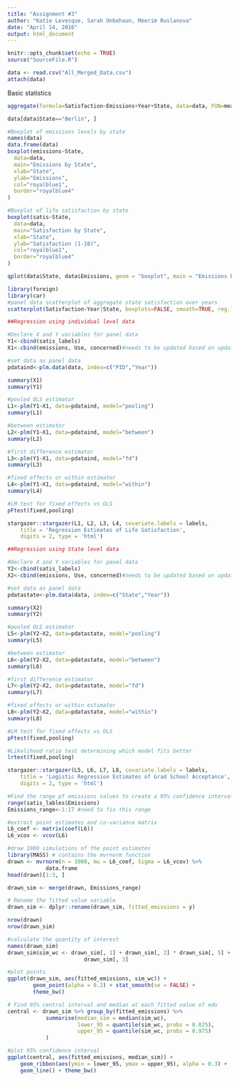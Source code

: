 ```yaml
---
title: "Assignment #3"
author: "Katie Levesque, Sarah Unbehaun, Meerim Ruslanova"
date: "April 14, 2016"
output: html_document
---
```


```r
knitr::opts_chunk$set(echo = TRUE)
source("SourceFile.R")
```


```r
data <- read.csv("All_Merged_Data.csv")
attach(data)
```

Basic statistics

```r
aggregate(formula=Satisfaction~Emissions+Year+State, data=data, FUN=mean)

data[data$State=="Berlin", ]
```

```r

#Boxplot of emissions levels by state
names(data)
data.frame(data)
boxplot(emissions~State,
  data=data,
  main="Emissions by State",
  xlab="State",
  ylab="Emissions",
  col="royalblue1",
  border="royalblue4"
)
```

```r
#Boxplot of life satisfaction by state
boxplot(satis~State,
  data=data,
  main="Satisfaction by State",
  xlab="State",
  ylab="Satisfaction (1-10)",
  col="royalblue1",
  border="royalblue4"
)
```

```r
qplot(data$State, data$Emissions, geom = "boxplot", main = "Emissions by State", xlab = "State", ylab = "Emissions", fill = factor(data$State)) + guides(fill=FALSE)
```

```r
library(foreign)
library(car)
#panel data scatterplot of aggregate state satisfaction over years
scatterplot(Satisfaction~Year|State, boxplots=FALSE, smooth=TRUE, reg.line=FALSE, data=Panel)
```


```r
##Regression using individual level data

#Declare X and Y variables for panel data
Y1<-cbind(satis_labels)
X1<-cbind(emissions, Use, concerned)#needs to be updated based on updatedvariable list

#set data as panel data
pdataind<-plm.data(data, index=c("PID","Year"))

summary(X1)
summary(Y1)

#pooled OLS estimator
L1<-plm(Y1~X1, data=pdataind, model="pooling")
summary(L1)

#between estimator
L2<-plm(Y1~X1, data=pdataind, model="between")
summary(L2)

#first difference estimator
L3<-plm(Y1~X1, data=pdataind, model="fd")
summary(L3)

#fixed effects or within estimator
L4<-plm(Y1~X1, data=pdataind, model="within")
summary(L4)

#LM test for fixed effects vs OLS
pFtest(fixed,pooling)

stargazer::stargazer(L1, L2, L3, L4, covariate.labels = labels,
    title = 'Regression Estimates of Life Satisfaction',
    digits = 2, type = 'html')
```

```r
##Regression using State level data

#Declare X and Y variables for panel data
Y2<-cbind(satis_labels)
X2<-cbind(emissions, Use, concerned)#needs to be updated based on updatedvariable list

#set data as panel data
pdatastate<-plm.data(data, index=c("State","Year"))

summary(X2)
summary(Y2)

#pooled OLS estimator
L5<-plm(Y2~X2, data=pdatastate, model="pooling")
summary(L5)

#between estimator
L6<-plm(Y2~X2, data=pdatastate, model="between")
summary(L6)

#first difference estimator
L7<-plm(Y2~X2, data=pdatastate, model="fd")
summary(L7)

#fixed effects or within estimator
L8<-plm(Y2~X2, data=pdatastate, model="within")
summary(L8)

#LM test for fixed effects vs OLS
pFtest(fixed,pooling)

#Likelihood ratio test determining which model fits better
lrtest(fixed,pooling) 

stargazer::stargazer(L5, L6, L7, L8, covariate.labels = labels,
    title = 'Logistic Regression Estimates of Grad School Acceptance',
    digits = 2, type = 'html')
```

```r
#Find the range pf emissions values to create a 95% confidence interval for between regression
range(satis_lables$Emissions)
Emissions_range<-1:17 #need to fix this range

#extract point estimates and co-variance matrix
L6_coef <- matrix(coef(L6))
L6_vcov <- vcov(L6)

#draw 1000 simulations of the point estimates
library(MASS) # contains the mvrnorm function
drawn <- mvrnorm(n = 1000, mu = L6_coef, Sigma = L6_vcov) %>% 
            data.frame
head(drawn)[1:3, ]

drawn_sim <- merge(drawn, Emissions_range)

# Rename the fitted value variable
drawn_sim <- dplyr::rename(drawn_sim, fitted_emissions = y)

nrow(drawn)
nrow(drawn_sim)

#calculate the quantity of interest 
names(drawn_sim)
drawn_sim$sim_wc <- drawn_sim[, 1] + drawn_sim[, 2] * drawn_sim[, 5] + 
                        drawn_sim[, 3]

#plot points
ggplot(drawn_sim, aes(fitted_emissions, sim_wc)) + 
        geom_point(alpha = 0.2) + stat_smooth(se = FALSE) +
        theme_bw()

# Find 95% central interval and median at each fitted value of edu
central <- drawn_sim %>% group_by(fitted_emissions) %>%
            summarise(median_sim = median(sim_wc),
                      lower_95 = quantile(sim_wc, probs = 0.025),
                      upper_95 = quantile(sim_wc, probs = 0.975)
            )

#plot 95% confidence interval
ggplot(central, aes(fitted_emissions, median_sim)) +
    geom_ribbon(aes(ymin = lower_95, ymax = upper_95), alpha = 0.3) +
    geom_line() + theme_bw()

```
